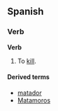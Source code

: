 ==Spanish==
===Verb===
'''Verb'''

# To [[kill]].

====Derived terms====
*[[matador]]
*[[Matamoros]]